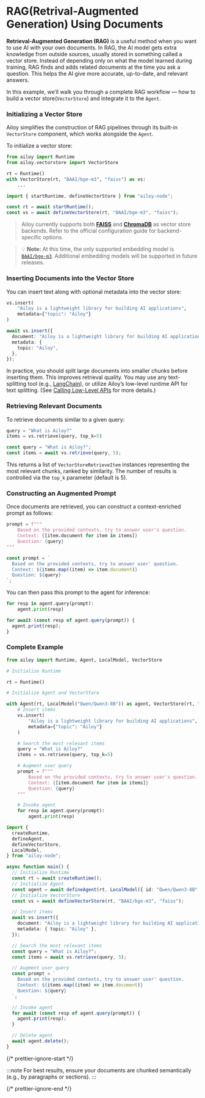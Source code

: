 # RAG(Retrival-Augmented Generation) Using Documents

**Retrieval-Augmented Generation (RAG)** is a useful method when you want to use
AI with your own documents. In RAG, the AI model gets extra knowledge from
outside sources, usually stored in something called a vector store. Instead of
depending only on what the model learned during training, RAG finds and adds
related documents at the time you ask a question. This helps the AI give more
accurate, up-to-date, and relevant answers.

In this example, we’ll walk you through a complete RAG workflow — how to build a
vector store(`VectorStore`) and integrate it to the `Agent`.

### Initializing a Vector Store

Ailoy simplifies the construction of RAG pipelines through its built-in
`VectorStore` component, which works alongside the `Agent`.

To initialize a vector store:

<CodeTabs>

```python
from ailoy import Runtime
from ailoy.vectorstore import VectorStore

rt = Runtime()
with VectorStore(rt, "BAAI/bge-m3", "faiss") as vs:
    ...
```

```typescript
import { startRuntime, defineVectorStore } from "ailoy-node";

const rt = await startRuntime();
const vs = await defineVectorStore(rt, "BAAI/bge-m3", "faiss");
```

</CodeTabs>

> Ailoy currently supports both
> [**FAISS**](https://github.com/facebookresearch/faiss) and
> [**ChromaDB**](https://www.trychroma.com/) as vector store backends. Refer to
> the official configuration guide for backend-specific options.

> 💡 **Note:** At this time, the only supported embedding model is
> [`BAAI/bge-m3`](https://huggingface.co/BAAI/bge-m3). Additional embedding
> models will be supported in future releases.

### Inserting Documents into the Vector Store

You can insert text along with optional metadata into the vector store:

<CodeTabs>

```python
vs.insert(
    "Ailoy is a lightweight library for building AI applications",
    metadata={"topic": "Ailoy"}
)
```

```typescript
await vs.insert({
  document: "Ailoy is a lightweight library for building AI applications",
  metadata: {
    topic: "Ailoy",
  },
});
```

</CodeTabs>

In practice, you should split large documents into smaller chunks before
inserting them. This improves retrieval quality. You may use any text-splitting
tool (e.g.,
[LangChain](https://python.langchain.com/docs/concepts/text_splitters/)), or
utilize Ailoy’s low-level runtime API for text splitting. (See
[Calling Low-Level APIs](./calling-low-level-apis.mdx) for more details.)

### Retrieving Relevant Documents

To retrieve documents similar to a given query:

<CodeTabs>

```python
query = "What is Ailoy?"
items = vs.retrieve(query, top_k=5)
```

```typescript
const query = "What is Ailoy?";
const items = await vs.retrieve(query, 5);
```

</CodeTabs>

This returns a list of `VectorStoreRetrieveItem` instances representing the most
relevant chunks, ranked by similarity. The number of results is controlled via
the `top_k` parameter (default is 5).

### Constructing an Augmented Prompt

Once documents are retrieved, you can construct a context-enriched prompt as
follows:

<CodeTabs>

```python
prompt = f"""
    Based on the provided contexts, try to answer user's question.
    Context: {[item.document for item in items]}
    Question: {query}
"""
```

```typescript
const prompt = `
  Based on the provided contexts, try to answer user' question.
  Context: ${items.map((item) => item.document)}
  Question: ${query}
`;
```

</CodeTabs>

You can then pass this prompt to the agent for inference:

<CodeTabs>

```python
for resp in agent.query(prompt):
    agent.print(resp)
```

```typescript
for await (const resp of agent.query(prompt)) {
  agent.print(resp);
}
```

</CodeTabs>

### Complete Example

<CodeTabs>

```python
from ailoy import Runtime, Agent, LocalModel, VectorStore

# Initialize Runtime

rt = Runtime()

# Initialize Agent and VectorStore

with Agent(rt, LocalModel("Qwen/Qwen3-8B")) as agent, VectorStore(rt, "BAAI/bge-m3", "faiss") as vs:
    # Insert items
    vs.insert(
        "Ailoy is a lightweight library for building AI applications",
        metadata={"topic": "Ailoy"}
    )

    # Search the most relevant items
    query = "What is Ailoy?"
    items = vs.retrieve(query, top_k=5)

    # Augment user query
    prompt = f"""
        Based on the provided contexts, try to answer user's question.
        Context: {[item.document for item in items]}
        Question: {query}
    """

    # Invoke agent
    for resp in agent.query(prompt):
        agent.print(resp)
```

```typescript
import {
  createRuntime,
  defineAgent,
  defineVectorStore,
  LocalModel,
} from "ailoy-node";

async function main() {
  // Initialize Runtime
  const rt = await createRuntime();
  // Initialize Agent
  const agent = await defineAgent(rt, LocalModel({ id: "Qwen/Qwen3-8B" }));
  // Initialize VectorStore
  const vs = await defineVectorStore(rt, "BAAI/bge-m3", "faiss");

  // Insert items
  await vs.insert({
    document: "Ailoy is a lightweight library for building AI applications",
    metadata: { topic: "Ailoy" },
  });

  // Search the most relevant items
  const query = "What is Ailoy?";
  const items = await vs.retrieve(query, 5);

  // Augment user query
  const prompt = `
    Based on the provided contexts, try to answer user' question.
    Context: ${items.map((item) => item.document)}
    Question: ${query}
  `;

  // Invoke agent
  for await (const resp of agent.query(prompt)) {
    agent.print(resp);
  }

  // Delete agent
  await agent.delete();
}
```

</CodeTabs>

{/* prettier-ignore-start */}

:::note
For best results, ensure your documents are chunked semantically (e.g., by paragraphs or sections).
:::

{/* prettier-ignore-end */}
